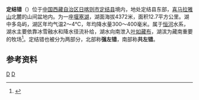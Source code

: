 {{ViewTibetanScript}}
{{Infobox_lake
 |湖泊名稱 =定结错
 |湖泊照片 = 
 |湖泊照片標題 = 
 |測深圖 =
 |測深圖標題 =
 |湖泊所在地 = [[中国|中国]][[西藏|西藏]]
 |座標 = {{coord |28|17|N|88|08|E|display=inline,title|scale:500000_type:waterbody_region:CN}}
 |湖泊類別 = [[淡水湖|淡水湖]]
 |流入 =
 |流出 = 
 |集水區面積 =
 |集水區國家 =
 |湖泊長度 =6公里
 |湖泊闊度 = 最大4公里<br />平均2.11公里
 |湖泊面積 =12.7平方公里
 |平均深度 = 
 |最深深度 = 
 |水體體積 = 
 |湖水停留時間 =
 |湖岸線長度 =
 |海拔高度 =4372米
 |湖中島嶼 =
 |湖邊城鎮 =[[定结乡|定结乡]]
}}
{{Location map
 |China Tibet
 |mark=<!--dot-->Blue pog.svg
 |lat_deg=28|lat_min=17|lat_sec =
 |lon_deg=88|lon_min=08|lon_sec =
 |caption=定结错在[[西藏|西藏]]的位置。
 |position=right
 |width=350
 |float=right
}}
'''定结错'''（{{bo|z=གཏིང་སྐྱེས་མཚོ།|w=gting skyes mtsho|t=Tingkyé Tso}}）位于[[中国|中国]][[西藏自治区|西藏自治区]][[日喀则市|日喀则市]][[定结县|定结县]]境内，地处定结县东部，[[喜马拉雅山|喜马拉雅山]]北麓的山间盆地内。为一座[[堰塞湖|堰塞湖]]，湖面海拔4372米，面积12.7平方公里。湖中多岛屿，湖区年均气温2～4℃，年均降水量300～400毫米。属于[[恒河|恒河]]水系，湖水主要依靠冰雪融水和降水径流补给，湖水向南泄入[[叶如藏布|叶如藏布]]，湖滨为藏南重要的牧场<ref>{{cite book zh |author=王苏民 窦鸿身 |title=中国湖泊志 |format=M |edition=1 |location=北京 |publisher=科学出版社 |date=1998|pages=466|id= ISBN 7-03-006706-1}}</ref>。定结错也被分为两部分，北部称'''强左错'''，南部称'''共左错'''。
==参考资料==
{{reflist}}

[[Category:日喀则湖泊|D]]
[[Category:定结县|D]]